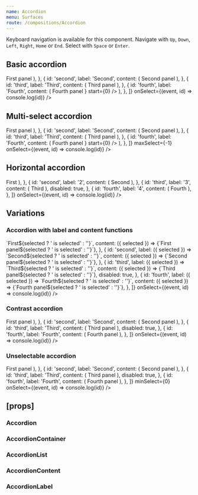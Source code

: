 ```yaml
---
name: Accordion
menu: Surfaces
route: /compositions/Accordion
---
```



<PageTitle src="compositions/Accordion" title="Accordion" />

Keyboard navigation is available for this component. Navigate with `Up`, `Down`, `Left`, `Right`, `Home` or `End`. Select with `Space` or `Enter`.

## Basic accordion

<Playground>
  <ThemeWrapper>
    <Accordion
      items={[
        {
          id: 'first',
          label: 'First',
          content: (
            <Rhythm px={5} py={2}>
              First panel
            </Rhythm>
          ),
        },
        {
          id: 'second',
          label: 'Second',
          content: (
            <Rhythm px={5} py={2}>
              Second panel
            </Rhythm>
          ),
        },
        {
          id: 'third',
          label: 'Third',
          content: (
            <Rhythm px={5} py={2}>
              Third panel
            </Rhythm>
          ),
        },
        {
          id: 'fourth',
          label: 'Fourth',
          content: (
            <Rhythm px={5} py={2} wrapper="div">
              <Looper end={40} render={i => <span>Fourth panel </span>} start={0} />
            </Rhythm>
          ),
        },
      ]}
      onSelect={(event, id) => console.log(id)}
    />
  </ThemeWrapper>
</Playground>

## Multi-select accordion

<Playground>
  <ThemeWrapper>
    <Accordion
      items={[
        {
          id: 'first',
          label: 'First',
          content: (
            <Rhythm px={5} py={2}>
              First panel
            </Rhythm>
          ),
        },
        {
          id: 'second',
          label: 'Second',
          content: (
            <Rhythm px={5} py={2}>
              Second panel
            </Rhythm>
          ),
        },
        {
          id: 'third',
          label: 'Third',
          content: (
            <Rhythm px={5} py={2}>
              Third panel
            </Rhythm>
          ),
        },
        {
          id: 'fourth',
          label: 'Fourth',
          content: (
            <Rhythm px={5} py={2} wrapper="div">
              <Looper end={40} render={i => <span>Fourth panel </span>} start={0} />
            </Rhythm>
          ),
        },
      ]}
      maxSelect={-1}
      onSelect={(event, id) => console.log(id)}
    />
  </ThemeWrapper>
</Playground>

## Horizontal accordion

<Playground>
  <ThemeWrapper>
    <Accordion
      horizontal
      items={[
        {
          id: 'first',
          label: '1',
          content: (
            <Rhythm mx={4} my={2}>
              First
            </Rhythm>
          ),
        },
        {
          id: 'second',
          label: '2',
          content: (
            <Rhythm mx={4} my={2}>
              Second
            </Rhythm>
          ),
        },
        {
          id: 'third',
          label: '3',
          content: (
            <Rhythm mx={4} my={2}>
              Third
            </Rhythm>
          ),
          disabled: true,
        },
        {
          id: 'fourth',
          label: '4',
          content: (
            <Rhythm mx={4} my={2}>
              Fourth
            </Rhythm>
          ),
        },
      ]}
      onSelect={(event, id) => console.log(id)}
    />
  </ThemeWrapper>
</Playground>

## Variations

### Accordion with label and content functions

<Playground>
  <ThemeWrapper>
    <Accordion
      initialSelected={['second']}
      items={[
        {
          id: 'first',
          label: ({ selected }) => `First${selected ? ' is selected' : ''}`,
          content: ({ selected }) => <Rhythm px={5} py={2}>{`First panel${selected ? ' is selected' : ''}`}</Rhythm>,
        },
        {
          id: 'second',
          label: ({ selected }) => `Second${selected ? ' is selected' : ''}`,
          content: ({ selected }) => <Rhythm px={5} py={2}>{`Second panel${selected ? ' is selected' : ''}`}</Rhythm>,
        },
        {
          id: 'third',
          label: ({ selected }) => `Third${selected ? ' is selected' : ''}`,
          content: ({ selected }) => <Rhythm px={5} py={2}>{`Third panel${selected ? ' is selected' : ''}`}</Rhythm>,
          disabled: true,
        },
        {
          id: 'fourth',
          label: ({ selected }) => `Fourth${selected ? ' is selected' : ''}`,
          content: ({ selected }) => <Rhythm px={5} py={2}>{`Fourth panel${selected ? ' is selected' : ''}`}</Rhythm>,
        },
      ]}
      onSelect={(event, id) => console.log(id)}
    />
  </ThemeWrapper>
</Playground>

### Contrast accordion

<Playground>
  <ThemeWrapper contrast>
    <Accordion
      contrast
      items={[
        {
          id: 'first',
          label: 'First',
          content: (
            <Rhythm px={5} py={2}>
              First panel
            </Rhythm>
          ),
        },
        {
          id: 'second',
          label: 'Second',
          content: (
            <Rhythm px={5} py={2}>
              Second panel
            </Rhythm>
          ),
        },
        {
          id: 'third',
          label: 'Third',
          content: (
            <Rhythm px={5} py={2}>
              Third panel
            </Rhythm>
          ),
          disabled: true,
        },
        {
          id: 'fourth',
          label: 'Fourth',
          content: (
            <Rhythm px={5} py={2}>
              Fourth panel
            </Rhythm>
          ),
        },
      ]}
      onSelect={(event, id) => console.log(id)}
    />
  </ThemeWrapper>
</Playground>

### Unselectable accordion

<Playground>
  <ThemeWrapper>
    <Accordion
      items={[
        {
          id: 'first',
          label: 'First',
          content: (
            <Rhythm px={5} py={2}>
              First panel
            </Rhythm>
          ),
        },
        {
          id: 'second',
          label: 'Second',
          content: (
            <Rhythm px={5} py={2}>
              Second panel
            </Rhythm>
          ),
        },
        {
          id: 'third',
          label: 'Third',
          content: (
            <Rhythm px={5} py={2}>
              Third panel
            </Rhythm>
          ),
          disabled: true,
        },
        {
          id: 'fourth',
          label: 'Fourth',
          content: (
            <Rhythm px={5} py={2}>
              Fourth panel
            </Rhythm>
          ),
        },
      ]}
      minSelect={0}
      onSelect={(event, id) => console.log(id)}
    />
  </ThemeWrapper>
</Playground>

## \[props\]

### Accordion

<Props of={Accordion} />

### AccordionContainer

<Props of={AccordionContainer} />

### AccordionList

<Props of={AccordionList} />

### AccordionContent

<Props of={AccordionContent} />

### AccordionLabel

<Props of={AccordionLabel} />
